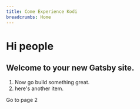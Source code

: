 ```yaml
---
title: Come Experience Kodi
breadcrumbs: Home
---
```




# Hi people

## Welcome to your new Gatsby site.

1. Now go build something great.
1. here's another item.

<Link to="/page-2/">Go to page 2</Link>

